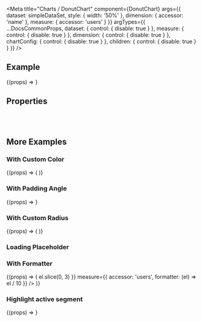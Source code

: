 
<Meta
  title="Charts /  DonutChart"
  component={DonutChart}
  args={{
    dataset: simpleDataSet,
    style: { width: '50%' },
    dimension: {
      accessor: 'name'
    },
    measure: {
      accessor: 'users'
    }
  }}
  argTypes={{
    ...DocsCommonProps,
    dataset: {
      control: { disable: true }
    },
    measure: {
      control: { disable: true }
    },
    dimension: {
      control: { disable: true }
    },
    chartConfig: {
      control: { disable: true }
    },
    children: {
      control: { disable: true }
    }
  }}
/>

<DocsHeader />

## Example

<Canvas>
  <Story name="Default">{(props) => <DonutChart {...props} />}</Story>
</Canvas>

## Properties

<ArgsTable story="Default" />

<br />
<br />

## More Examples

### With Custom Color

<Canvas>
  <Story name="With Custom Color">
    {(props) => (
      <DonutChart
        {...props}
        measure={{
          accessor: 'users',
          colors: ['#f00', 'green', 'var(--sapNegativeColor)', 'black', 'yellow', 'pink']
        }}
      />
    )}
  </Story>
</Canvas>

### With Padding Angle

<Canvas>
  <Story name="With Padding Angle">{(props) => <DonutChart {...props} chartConfig={{ paddingAngle: 5 }} />}</Story>
</Canvas>

### With Custom Radius

<Canvas>
  <Story name="With Custom Radius">
    {(props) => (
      <DonutChart
        {...props}
        chartConfig={{
          innerRadius: '20%',
          outerRadius: '90%'
        }}
      />
    )}
  </Story>
</Canvas>

### Loading Placeholder

<Canvas>
  <Story name="Loading Placeholder">
    <DonutChart />
  </Story>
</Canvas>

### With Formatter

<Canvas>
  <Story name="With Formatter">
    {(props) => (
      <DonutChart
        {...props}
        dimension={{
          accessor: 'name',
          formatter: (el) => el.slice(0, 3)
        }}
        measure={{
          accessor: 'users',
          formatter: (el) => el / 10
        }}
      />
    )}
  </Story>
</Canvas>

### Highlight active segment

<Canvas>
  <Story
    name="Highlight Active Segment"
    args={{
      chartConfig: {
        activeSegment: 9,
        showActiveSegmentDataLabel: true
      }
    }}
  >
    {(props) => <DonutChart {...props} />}
  </Story>
</Canvas>
